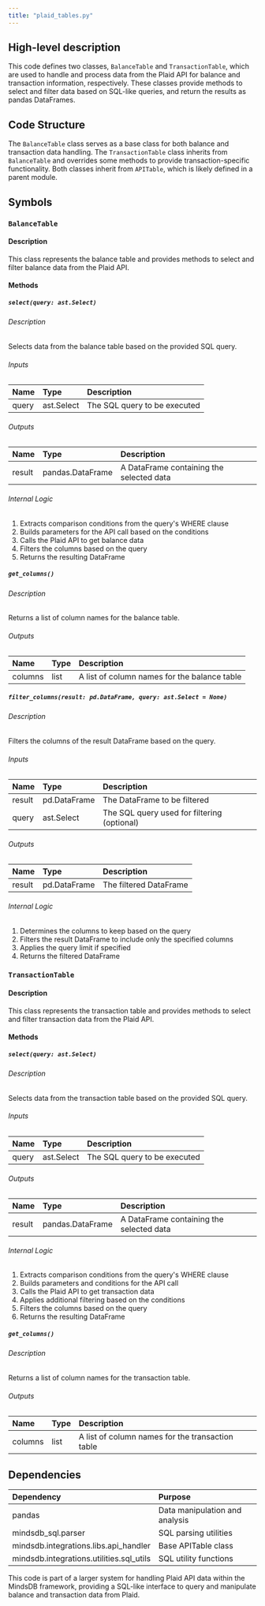 ```yaml
---
title: "plaid_tables.py"
---
```


## High-level description
This code defines two classes, `BalanceTable` and `TransactionTable`, which are used to handle and process data from the Plaid API for balance and transaction information, respectively. These classes provide methods to select and filter data based on SQL-like queries, and return the results as pandas DataFrames.

## Code Structure
The `BalanceTable` class serves as a base class for both balance and transaction data handling. The `TransactionTable` class inherits from `BalanceTable` and overrides some methods to provide transaction-specific functionality. Both classes inherit from `APITable`, which is likely defined in a parent module.

## Symbols

### `BalanceTable`
#### Description
This class represents the balance table and provides methods to select and filter balance data from the Plaid API.

#### Methods

##### `select(query: ast.Select)`
###### Description
Selects data from the balance table based on the provided SQL query.

###### Inputs
| Name | Type | Description |
|:-----|:-----|:------------|
| query | ast.Select | The SQL query to be executed |

###### Outputs
| Name | Type | Description |
|:-----|:-----|:------------|
| result | pandas.DataFrame | A DataFrame containing the selected data |

###### Internal Logic
1. Extracts comparison conditions from the query's WHERE clause
2. Builds parameters for the API call based on the conditions
3. Calls the Plaid API to get balance data
4. Filters the columns based on the query
5. Returns the resulting DataFrame

##### `get_columns()`
###### Description
Returns a list of column names for the balance table.

###### Outputs
| Name | Type | Description |
|:-----|:-----|:------------|
| columns | list | A list of column names for the balance table |

##### `filter_columns(result: pd.DataFrame, query: ast.Select = None)`
###### Description
Filters the columns of the result DataFrame based on the query.

###### Inputs
| Name | Type | Description |
|:-----|:-----|:------------|
| result | pd.DataFrame | The DataFrame to be filtered |
| query | ast.Select | The SQL query used for filtering (optional) |

###### Outputs
| Name | Type | Description |
|:-----|:-----|:------------|
| result | pd.DataFrame | The filtered DataFrame |

###### Internal Logic
1. Determines the columns to keep based on the query
2. Filters the result DataFrame to include only the specified columns
3. Applies the query limit if specified
4. Returns the filtered DataFrame

### `TransactionTable`
#### Description
This class represents the transaction table and provides methods to select and filter transaction data from the Plaid API.

#### Methods

##### `select(query: ast.Select)`
###### Description
Selects data from the transaction table based on the provided SQL query.

###### Inputs
| Name | Type | Description |
|:-----|:-----|:------------|
| query | ast.Select | The SQL query to be executed |

###### Outputs
| Name | Type | Description |
|:-----|:-----|:------------|
| result | pandas.DataFrame | A DataFrame containing the selected data |

###### Internal Logic
1. Extracts comparison conditions from the query's WHERE clause
2. Builds parameters and conditions for the API call
3. Calls the Plaid API to get transaction data
4. Applies additional filtering based on the conditions
5. Filters the columns based on the query
6. Returns the resulting DataFrame

##### `get_columns()`
###### Description
Returns a list of column names for the transaction table.

###### Outputs
| Name | Type | Description |
|:-----|:-----|:------------|
| columns | list | A list of column names for the transaction table |

## Dependencies
| Dependency | Purpose |
|:-----------|:--------|
| pandas | Data manipulation and analysis |
| mindsdb_sql.parser | SQL parsing utilities |
| mindsdb.integrations.libs.api_handler | Base APITable class |
| mindsdb.integrations.utilities.sql_utils | SQL utility functions |

This code is part of a larger system for handling Plaid API data within the MindsDB framework, providing a SQL-like interface to query and manipulate balance and transaction data from Plaid.
